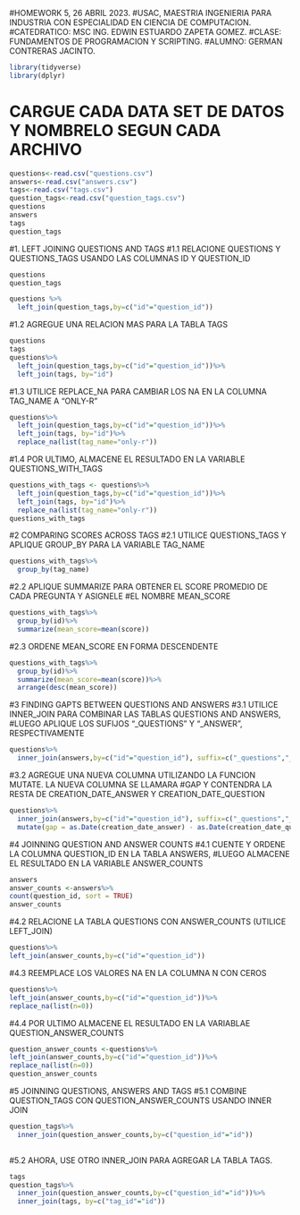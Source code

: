 #HOMEWORK 5, 26 ABRIL 2023.
#USAC, MAESTRIA INGENIERIA PARA INDUSTRIA CON ESPECIALIDAD EN CIENCIA DE COMPUTACION.
#CATEDRATICO: MSC ING. EDWIN ESTUARDO ZAPETA GOMEZ.
#CLASE: FUNDAMENTOS DE PROGRAMACION Y SCRIPTING.
#ALUMNO: GERMAN CONTRERAS JACINTO.
```r
library(tidyverse)
library(dplyr)
```
# CARGUE CADA DATA SET DE DATOS Y NOMBRELO SEGUN CADA ARCHIVO
```r
questions<-read.csv("questions.csv")
answers<-read.csv("answers.csv")
tags<-read.csv("tags.csv")
question_tags<-read.csv("question_tags.csv")
questions
answers
tags
question_tags
```
#1. LEFT JOINING QUESTIONS AND TAGS
#1.1 RELACIONE QUESTIONS Y QUESTIONS_TAGS USANDO LAS COLUMNAS ID Y QUESTION_ID
```r
questions
question_tags

questions %>%
  left_join(question_tags,by=c("id"="question_id"))
```
#1.2 AGREGUE UNA RELACION MAS PARA LA TABLA TAGS
```r
questions
tags
questions%>%
  left_join(question_tags,by=c("id"="question_id"))%>%
  left_join(tags, by="id")
```
#1.3 UTILICE REPLACE_NA PARA CAMBIAR LOS NA EN LA COLUMNA TAG_NAME A "ONLY-R"
```r
questions%>%
  left_join(question_tags,by=c("id"="question_id"))%>%
  left_join(tags, by="id")%>%
  replace_na(list(tag_name="only-r"))

```
#1.4 POR ULTIMO, ALMACENE EL RESULTADO EN LA VARIABLE QUESTIONS_WITH_TAGS
```r
questions_with_tags <- questions%>%
  left_join(question_tags,by=c("id"="question_id"))%>%
  left_join(tags, by="id")%>%
  replace_na(list(tag_name="only-r"))
questions_with_tags
```
#2 COMPARING SCORES ACROSS TAGS
#2.1 UTILICE QUESTIONS_TAGS Y APLIQUE GROUP_BY PARA LA VARIABLE TAG_NAME
```r
questions_with_tags%>%
  group_by(tag_name)
```
#2.2 APLIQUE SUMMARIZE PARA OBTENER EL SCORE PROMEDIO DE CADA PREGUNTA Y ASIGNELE
#EL NOMBRE MEAN_SCORE
```r
questions_with_tags%>%
  group_by(id)%>%
  summarize(mean_score=mean(score))

```
#2.3 ORDENE MEAN_SCORE EN FORMA DESCENDENTE
```r
questions_with_tags%>%
  group_by(id)%>%
  summarize(mean_score=mean(score))%>%
  arrange(desc(mean_score))
```

#3 FINDING GAPTS BETWEEN QUESTIONS AND ANSWERS
#3.1 UTILICE INNER_JOIN PARA COMBINAR LAS TABLAS QUESTIONS AND ANSWERS, 
#LUEGO APLIQUE LOS SUFIJOS "_QUESTIONS" Y "_ANSWER", RESPECTIVAMENTE
```r

questions%>%
  inner_join(answers,by=c("id"="question_id"), suffix=c("_questions","_answer"))
```
#3.2 AGREGUE UNA NUEVA COLUMNA UTILIZANDO LA FUNCION MUTATE. LA NUEVA COLUMNA SE LLAMARA
#GAP Y CONTENDRA LA RESTA DE CREATION_DATE_ANSWER Y CREATION_DATE_QUESTION
```r
questions%>%
  inner_join(answers,by=c("id"="question_id"), suffix=c("_questions","_answer"))%>%
  mutate(gap = as.Date(creation_date_answer) - as.Date(creation_date_questions))
```
#4 JOINNING QUESTION AND ANSWER COUNTS
#4.1 CUENTE Y ORDENE LA COLUMNA QUESTION_ID EN LA TABLA ANSWERS,
#LUEGO ALMACENE EL RESULTADO EN LA VARIABLE ANSWER_COUNTS
```r
answers
answer_counts <-answers%>%
count(question_id, sort = TRUE)
answer_counts
```
#4.2 RELACIONE LA TABLA QUESTIONS CON ANSWER_COUNTS (UTILICE LEFT_JOIN)
```r
questions%>%
left_join(answer_counts,by=c("id"="question_id"))
```
#4.3 REEMPLACE LOS VALORES NA EN LA COLUMNA N CON CEROS
```r
questions%>%
left_join(answer_counts,by=c("id"="question_id"))%>%
replace_na(list(n=0))

```
#4.4 POR ULTIMO ALMACENE EL RESULTADO EN LA VARIABLAE QUESTION_ANSWER_COUNTS
```r
question_answer_counts <-questions%>%
left_join(answer_counts,by=c("id"="question_id"))%>%
replace_na(list(n=0))
question_answer_counts
```
#5 JOINNING QUESTIONS, ANSWERS AND TAGS
#5.1 COMBINE QUESTION_TAGS CON QUESTION_ANSWER_COUNTS USANDO INNER JOIN
```r
question_tags%>%
  inner_join(question_answer_counts,by=c("question_id"="id"))
             
```
#5.2 AHORA, USE OTRO INNER_JOIN PARA AGREGAR LA TABLA TAGS.
```r
tags
question_tags%>%
  inner_join(question_answer_counts,by=c("question_id"="id"))%>%
  inner_join(tags, by=c("tag_id"="id"))
```
